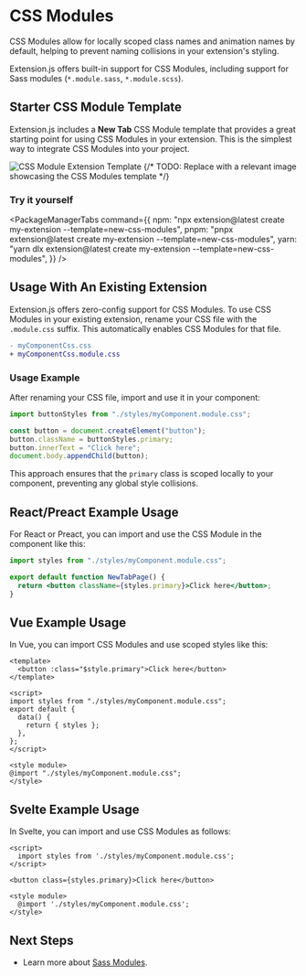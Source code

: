 
<AvatarImage icon="cssModules" />

# CSS Modules

CSS Modules allow for locally scoped class names and animation names by default, helping to prevent naming collisions in your extension's styling.

Extension.js offers built-in support for CSS Modules, including support for Sass modules (`*.module.sass`, `*.module.scss`).

## Starter CSS Module Template

Extension.js includes a **New Tab** CSS Module template that provides a great starting point for using CSS Modules in your extension. This is the simplest way to integrate CSS Modules into your project.

![CSS Module Extension Template](https://placehold.co/600x400)
{/* TODO: Replace with a relevant image showcasing the CSS Modules template */}

### Try it yourself

<PackageManagerTabs
  command={{
    npm: "npx extension@latest create my-extension --template=new-css-modules",
    pnpm: "pnpx extension@latest create my-extension --template=new-css-modules",
    yarn: "yarn dlx extension@latest create my-extension --template=new-css-modules",
  }}
/>

## Usage With An Existing Extension

Extension.js offers zero-config support for CSS Modules. To use CSS Modules in your existing extension, rename your CSS file with the `.module.css` suffix. This automatically enables CSS Modules for that file.

```diff
- myComponentCss.css
+ myComponentCss.module.css
```

### Usage Example

After renaming your CSS file, import and use it in your component:

```js
import buttonStyles from "./styles/myComponent.module.css";

const button = document.createElement("button");
button.className = buttonStyles.primary;
button.innerText = "Click here";
document.body.appendChild(button);
```

This approach ensures that the `primary` class is scoped locally to your component, preventing any global style collisions.

## React/Preact Example Usage

For React or Preact, you can import and use the CSS Module in the component like this:

```jsx
import styles from "./styles/myComponent.module.css";

export default function NewTabPage() {
  return <button className={styles.primary}>Click here</button>;
}
```

## Vue Example Usage

In Vue, you can import CSS Modules and use scoped styles like this:

```vue
<template>
  <button :class="$style.primary">Click here</button>
</template>

<script>
import styles from "./styles/myComponent.module.css";
export default {
  data() {
    return { styles };
  },
};
</script>

<style module>
@import "./styles/myComponent.module.css";
</style>
```

## Svelte Example Usage

In Svelte, you can import and use CSS Modules as follows:

```svelte
<script>
  import styles from './styles/myComponent.module.css';
</script>

<button class={styles.primary}>Click here</button>

<style module>
  @import './styles/myComponent.module.css';
</style>
```

## Next Steps

- Learn more about [Sass Modules](./sass.mdx).
